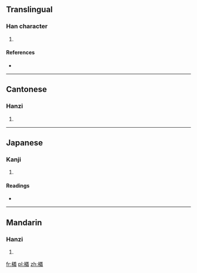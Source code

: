 ==Translingual==

===Han character===
{{Han char|rn=75|rad=木|as=13|sn=17|four=4895<sub>3</sub>|canj=木廿土戈 (DTGI)}}

# {{defn|Han|sort=木13}}

====References====
* {{Han ref|kx=0557.250|dkj=15690|dj=0947.020|hdz=21305.040|uh=6AA5|ud=27301|bh=ECF6|bd=60662}}

----

==Cantonese==

===Hanzi===
{{yue-hanzi|jyut=|y=ngai5}}

# {{defn|Cantonese|sort=木13}}

----

==Japanese==

===Kanji===
{{ja-kanji|grade=|rs=木13}}

# {{defn|Japanese|sort=木13}}

====Readings====
* {{ja-readings|on=[[ぎ]] (gi), [[が]] (ga)|kun=}}

----

==Mandarin==

===Hanzi===
{{cmn-hanzi|pin=[[yǐ]] ([[yi3]])|wg=i<sup>3</sup>}}

# {{defn|Mandarin|sort=木13}}

[[fr:檥]]
[[pl:檥]]
[[zh:檥]]